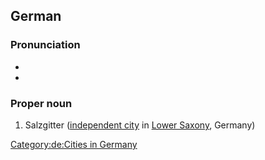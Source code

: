 ==German==
{{wikipedia}}
{{wikipedia|lang=de}}

===Pronunciation===
* {{IPA|lang=de|/zalt͡sˈɡɪtɐ/}}
* {{audio|De-Salzgitter.ogg|Audio|lang=de}}

===Proper noun===
{{head|de|proper noun}}

# Salzgitter ([[independent city]] in [[Lower Saxony]], Germany)

[[Category:de:Cities in Germany]]